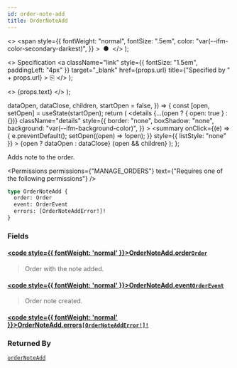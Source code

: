 ```yaml
---
id: order-note-add
title: OrderNoteAdd
---
```


  <>
    <span
      style={{
        fontWeight: "normal",
        fontSize: ".5em",
        color: "var(--ifm-color-secondary-darkest)",
      }}
    >
      &nbsp;●&nbsp;
    </span>
  </>
);

  <>
    Specification
    <a
      className="link"
      style={{ fontSize: "1.5em", paddingLeft: "4px" }}
      target="\_blank"
      href={props.url}
      title={"Specified by " + props.url}
    >
      ⎘
    </a>
  </>
);

  <>
    <span className={props.class}>{props.text}</span>
  </>
);


  dataOpen,
  dataClose,
  children,
  startOpen = false,
}) => {
  const [open, setOpen] = useState(startOpen);
  return (
    <details
      {...(open ? { open: true } : {})}
      className="details"
      style={{
        border: "none",
        boxShadow: "none",
        background: "var(--ifm-background-color)",
      }}
    >
      <summary
        onClick={(e) => {
          e.preventDefault();
          setOpen((open) => !open);
        }}
        style={{ listStyle: "none" }}
      >
        {open ? dataOpen : dataClose}
      </summary>
      {open && children}
    </details>
  );
};

Adds note to the order.

<Badge text="Added in Saleor 3.15" class="secondary margin-bottom--sm" />

<FeaturePreview />

<Permissions
  permissions={"MANAGE_ORDERS"}
  text={"Requires one of the following permissions"}
/>

```graphql
type OrderNoteAdd {
  order: Order
  event: OrderEvent
  errors: [OrderNoteAddError!]!
}
```

### Fields

#### [<code style={{ fontWeight: 'normal' }}>OrderNoteAdd.<b>order</b></code>](#)<Bullet />[`Order`](../../../api-reference/orders/objects/order) <Badge class="badge badge--secondary" text="object"/> <Badge class="badge badge--secondary" text="orders"/>

> Order with the note added.

#### [<code style={{ fontWeight: 'normal' }}>OrderNoteAdd.<b>event</b></code>](#)<Bullet />[`OrderEvent`](../../../api-reference/orders/objects/order-event) <Badge class="badge badge--secondary" text="object"/> <Badge class="badge badge--secondary" text="orders"/>

> Order note created.

#### [<code style={{ fontWeight: 'normal' }}>OrderNoteAdd.<b>errors</b></code>](#)<Bullet />[`[OrderNoteAddError!]!`](../../../api-reference/orders/objects/order-note-add-error) <Badge class="badge badge--secondary" text="non-null"/> <Badge class="badge badge--secondary" text="object"/> <Badge class="badge badge--secondary" text="orders"/>

>

### Returned By

[`orderNoteAdd`](../../../api-reference/orders/mutations/order-note-add) <Badge class="badge badge--secondary" text="mutation"/>



